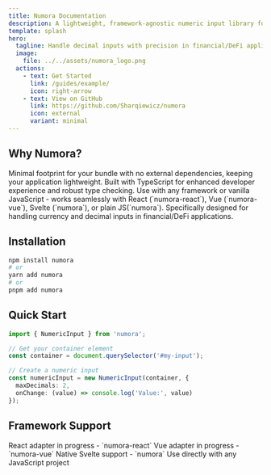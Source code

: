 ```yaml
---
title: Numora Documentation
description: A lightweight, framework-agnostic numeric input library for financial applications
template: splash
hero:
  tagline: Handle decimal inputs with precision in financial/DeFi applications
  image:
    file: ../../assets/numora_logo.png
  actions:
    - text: Get Started
      link: /guides/example/
      icon: right-arrow
    - text: View on GitHub
      link: https://github.com/Sharqiewicz/numora
      icon: external
      variant: minimal
---
```



## Why Numora?

<CardGrid stagger>
	<Card title="Zero Dependencies" icon="rocket">
		Minimal footprint for your bundle with no external dependencies, keeping your application lightweight.
	</Card>
	<Card title="Type Safety" icon="approve-check">
		Built with TypeScript for enhanced developer experience and robust type checking.
	</Card>
	<Card title="Framework Agnostic" icon="puzzle">
		Use with any framework or vanilla JavaScript - works seamlessly with React (`numora-react`), Vue (`numora-vue`), Svelte (`numora`), or plain JS(`numora`).
	</Card>
	<Card title="Financial/DeFi Focus" icon="document">
		Specifically designed for handling currency and decimal inputs in financial/DeFi applications.
	</Card>
</CardGrid>


## Installation

```bash
npm install numora
# or
yarn add numora
# or
pnpm add numora
```


## Quick Start

```typescript
import { NumericInput } from 'numora';

// Get your container element
const container = document.querySelector('#my-input');

// Create a numeric input
const numericInput = new NumericInput(container, {
  maxDecimals: 2,
  onChange: (value) => console.log('Value:', value)
});
```


## Framework Support

<CardGrid>
	<Card title="React" icon="seti:react">
		React adapter in progress - `numora-react`
	</Card>
	<Card title="Vue" icon="seti:vue">
		Vue adapter in progress - `numora-vue`
	</Card>
	<Card title="Svelte" icon="svelte">
		Native Svelte support - `numora`
	</Card>
	<Card title="Vanilla JS" icon="javascript">
		Use directly with any JavaScript project
	</Card>
</CardGrid>